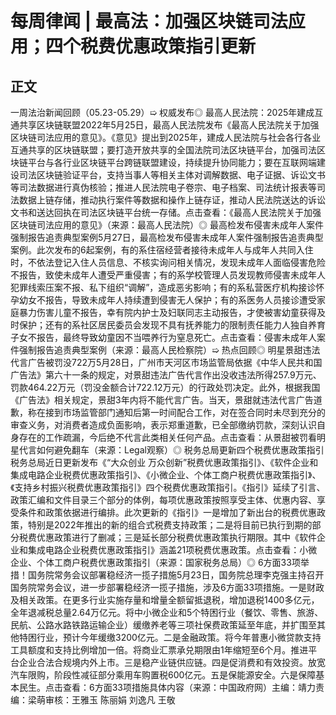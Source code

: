 # 每周律闻 | 最高法：加强区块链司法应用；四个税费优惠政策指引更新
## 正文
一周法治新闻回顾（05.23-05.29）➯ 权威发布◎ 最高人民法院：2025年建成互通共享区块链联盟2022年5月25日，最高人民法院发布《最高人民法院关于加强区块链司法应用的意见》。《意见》提出到2025年，建成人民法院与社会各行各业互通共享的区块链联盟；要打造开放共享的全国法院司法区块链平台，加强司法区块链平台与各行业区块链平台跨链联盟建设，持续提升协同能力；要在互联网端建设司法区块链验证平台，支持当事人等相关主体对调解数据、电子证据、诉讼文书等司法数据进行真伪核验；推进人民法院电子卷宗、电子档案、司法统计报表等司法数据上链存储，推动执行案件等数据和操作上链存证，推动人民法院送达的诉讼文书和送达回执在司法区块链平台统一存储。点击查看：《最高人民法院关于加强区块链司法应用的意见》（来源：最高人民法院）◎ 最高检发布侵害未成年人案件强制报告追责典型案例5月27日，最高检发布侵害未成年人案件强制报告追责典型案例。此次发布的6起案例，有的系住宿经营者接待未成年人与成年人共同入住时，不依法登记入住人员信息、不核实询问相关情况，发现未成年人面临侵害危险不报告，致使未成年人遭受严重侵害；有的系学校管理人员发现教师侵害未成年人犯罪线索压案不报、私下组织“调解”，造成恶劣影响；有的系私营医疗机构接诊怀孕幼女不报告，导致未成年人持续遭到侵害无人保护；有的系医务人员接诊遭受家庭暴力伤害儿童不报告，幸有院内护士及妇联同志主动报告，才使被害幼童获得及时保护；还有的系社区居民委员会发现不具有抚养能力的限制责任能力人独自养育子女不报告，最终导致幼童因不当喂养行为窒息死亡。点击查看：侵害未成年人案件强制报告追责典型案例（来源：最高人民检察院）➯ 热点回顾◎ 明星景甜违法代言广告被罚没722万5月28日，广州市天河区市场监管局依据《中华人民共和国广告法》第六十一条的规定，对景甜违法广告代言作出没收违法所得257.9万元、罚款464.22万元（罚没金额合计722.12万元）的行政处罚决定。此外，根据我国《广告法》相关规定，景甜3年内将不能代言广告。当天，景甜就违法代言广告道歉，称在接到市场监管部门通知后第一时间配合工作，对在签合同时未尽到充分的审查义务，对消费者造成负面影响，表示郑重道歉，已全部缴纳罚款，深刻认识自身存在的工作疏漏，今后绝不代言此类相关任何产品。点击查看：从景甜被罚看明星代言如何避免翻车（来源：Legal观察）◎ 税务总局更新四个税费优惠政策指引税务总局近日更新发布《“大众创业 万众创新”税费优惠政策指引》、《软件企业和集成电路企业税费优惠政策指引》、《小微企业、个体工商户税费优惠政策指引》、《支持乡村振兴税费优惠政策指引》四个税费优惠政策指引。《指引》延续了引言、政策汇编和文件目录三个部分的体例，每项优惠政策按照享受主体、优惠内容、享受条件和政策依据进行编排。此次更新的《指引》一是增加了新出台的税费优惠政策，特别是2022年推出的新的组合式税费支持政策；二是将目前已执行到期的部分税费优惠政策进行了删减；三是延长部分税费优惠政策执行期限。其中《软件企业和集成电路企业税费优惠政策指引》涵盖21项税费优惠政策。点击查看：小微企业、个体工商户税费优惠政策指引（来源：国家税务总局）◎ 6方面33项举措！国务院常务会议部署稳经济一揽子措施5月23日，国务院总理李克强主持召开国务院常务会议，进一步部署稳经济一揽子措施，涉及6方面33项措施。一是财政及相关政策。在更多行业实施存量和增量全额留抵退税，增加退税1400多亿元，全年退减税总量2.64万亿元。将中小微企业和5个特困行业（餐饮、零售、旅游、民航、公路水路铁路运输企业）缓缴养老等三项社保费政策延至年底，并扩围至其他特困行业，预计今年缓缴3200亿元。二是金融政策。将今年普惠小微贷款支持工具额度和支持比例增加一倍。将商业汇票承兑期限由1年缩短至6个月。推进平台企业合法合规境内外上市。三是稳产业链供应链。四是促消费和有效投资。放宽汽车限购，阶段性减征部分乘用车购置税600亿元。五是保能源安全。六是保障基本民生。点击查看：6方面33项措施具体内容（来源：中国政府网）主编：靖力责编：梁萌审核：王雅玉 陈丽娟 刘逸凡 王敬